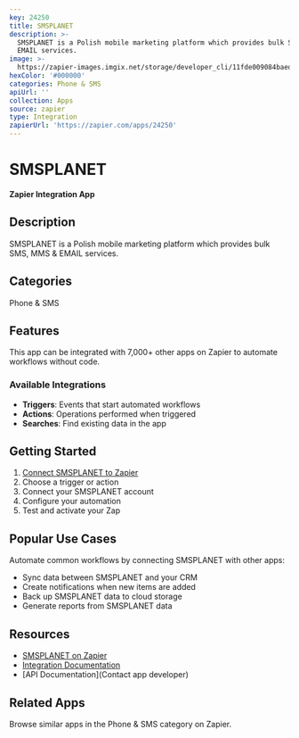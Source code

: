 ```yaml
---
key: 24250
title: SMSPLANET
description: >-
  SMSPLANET is a Polish mobile marketing platform which provides bulk SMS, MMS &
  EMAIL services.
image: >-
  https://zapier-images.imgix.net/storage/developer_cli/11fde009084baedcfd34932807b13914.png?auto=format%2Ccompress&ixlib=python-3.0.0&q=50
hexColor: '#000000'
categories: Phone & SMS
apiUrl: ''
collection: Apps
source: zapier
type: Integration
zapierUrl: 'https://zapier.com/apps/24250'
---
```

# SMSPLANET

**Zapier Integration App**

## Description

SMSPLANET is a Polish mobile marketing platform which provides bulk SMS, MMS & EMAIL services.

## Categories

Phone & SMS

## Features

This app can be integrated with 7,000+ other apps on Zapier to automate workflows without code.

### Available Integrations

- **Triggers**: Events that start automated workflows
- **Actions**: Operations performed when triggered
- **Searches**: Find existing data in the app

## Getting Started

1. [Connect SMSPLANET to Zapier](https://zapier.com/apps/24250)
2. Choose a trigger or action
3. Connect your SMSPLANET account
4. Configure your automation
5. Test and activate your Zap

## Popular Use Cases

Automate common workflows by connecting SMSPLANET with other apps:

- Sync data between SMSPLANET and your CRM
- Create notifications when new items are added
- Back up SMSPLANET data to cloud storage
- Generate reports from SMSPLANET data

## Resources

- [SMSPLANET on Zapier](https://zapier.com/apps/24250)
- [Integration Documentation](https://zapier.com/apps/24250/integrations)
- [API Documentation](Contact app developer)

## Related Apps

Browse similar apps in the Phone & SMS category on Zapier.
